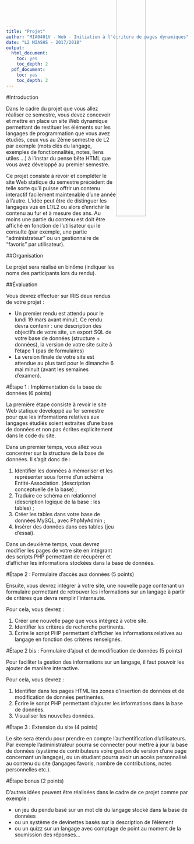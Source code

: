 ```yaml
---
title: "Projet"
author: "MIA0401V - Web - Initiation à l'écriture de pages dynamiques"
date: "L2 MIASHS - 2017/2018"
output:
  html_document:
    toc: yes
    toc_depth: 2
  pdf_document:
    toc: yes
    toc_depth: 2
---
```


<img src="logo.jpg" width="40%" style="position:relative;float:right;margin-top:-290px;" />

#Introduction


Dans le cadre du projet que vous allez réaliser ce semestre, vous devez concevoir et mettre en place un site Web dynamique permettant de restituer les éléments sur les langages de programmation que vous avez étudiés, ceux vus au 2ème semestre de L2 par exemple (mots clés du langage, exemples de fonctionnalités, notes, liens utiles ...) à l'instar du pense bête HTML que vous avez développé au premier semestre.

Ce projet consiste à revoir et compléter le site Web statique du semestre précédent de telle sorte qu'il puisse offrir un contenu interactif facilement maintenable d’une année à l’autre. L'idée peut être de distinguer les langages vus en L1/L2 ou alors d'enrichir le contenu au fur et à mesure des ans. Au moins une partie du contenu est doit être affiché en fonction de l’utilisateur qui le consulte (par exemple, une partie "administrateur" ou un gestionnaire de "favoris" par utilisateur).

##Organisation

Le projet sera réalisé en binôme (indiquer les noms des participants lors du rendu).

##Évaluation

Vous devrez effectuer sur IRIS deux rendus de votre projet :

  * Un premier rendu est attendu pour le lundi 19 mars avant minuit. Ce rendu devra contenir : une description des objectifs de votre site, un export SQL de votre base de données (structure + données), la version de votre site suite à l'étape 1 (pas de formulaires)
  * La version finale de votre site est attendue au plus tard pour le dimanche 6 mai minuit (avant les semaines d'examen).

#Étape 1 : Implémentation de la base de données (6 points)

La première étape consiste à revoir le site Web statique développé au 1er semestre pour que les informations relatives aux langages étudiés soient extraites d'une base de données et non pas écrites explicitement dans le code du site.

Dans un premier temps, vous allez vous concentrer sur la structure de la base de données. Il s'agit donc de :


  1. Identifier les données à mémoriser et les représenter sous forme d'un schéma Entité-Association. (description conceptuelle de la base) ;
  2. Traduire ce schéma en relationnel (description logique de la base : les tables) ;
  3. Créer les tables dans votre base de données MySQL, avec PhpMyAdmin ;
  4. Insérer des données dans ces tables (jeu d'essai).


Dans un deuxième temps, vous devrez modifier les pages de votre site en intégrant des scripts PHP permettant de récupérer et d'afficher les informations stockées dans la base de données. 


#Étape 2 : Formulaire d'accès aux données (5 points)

Ensuite, vous devrez intégrer à votre site, une nouvelle page contenant un formulaire permettant de retrouver les informations sur un langage à partir de critères que devra remplir l'internaute.

Pour cela, vous devrez :

  1. Créer une nouvelle page que vous intégrez à votre site.
  2. Identifier les critères de recherche pertinents.
  3. Écrire le script PHP permettant d'afficher les informations relatives au langage en fonction des critères renseignés.


#Étape 2 bis : Formulaire d'ajout et de modification de données (5 points)

Pour faciliter la gestion des informations sur un langage, il faut pouvoir les ajouter de manière interactive.
<!-- il faut pouvoir ajouter de manière interactive les différents objets du langages. -->

Pour cela, vous devrez :

  1. Identifier dans les pages HTML les zones d'insertion de données et de modification de données pertinentes.
  2. Écrire le script PHP permettant d'ajouter les informations dans la base de données.
  3. Visualiser les nouvelles données.

#Étape 3 : Extension du site (4 points)

Le site sera étendu pour prendre en compte l'authentification d'utilisateurs. Par exemple l'administrateur pourra se connecter pour mettre à jour la base de données (système de contributeurs voire gestion de version d'une page concernant un langage), ou un étudiant pourra avoir un accès personnalisé au contenu du site (langages favoris, nombre de contributions, notes personnelles etc.).

#Étape bonus (2 points)

D'autres idées peuvent être réalisées dans le cadre de ce projet comme par exemple :

  * un jeu du pendu basé sur un mot clé du langage stocké dans la base de données 
  * ou un système de devinettes basés sur la description de l'élément
  * ou un quizz sur un langage avec comptage de point au moment de la soumission des réponses...
  
  

